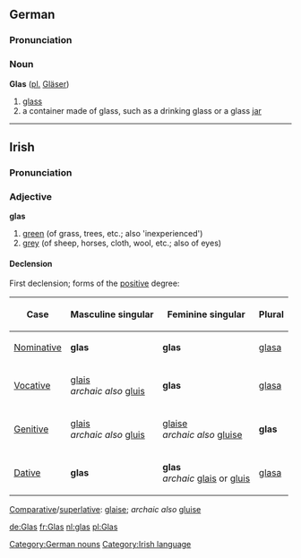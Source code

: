 ==German==
===Pronunciation===
{{IPA|[glaːs]}}
===Noun===
'''Glas''' ([[plural|pl.]] [[Gläser]])
#[[glass]]
#a container made of glass, such as a drinking glass or a glass [[jar]]

[[Category:German nouns]]

----
==Irish==
===Pronunciation===
{{IPA|[glas]}}
===Adjective===
'''glas'''
#[[green]] (of grass, trees, etc.; also 'inexperienced')
#[[grey]] (of sheep, horses, cloth, wool, etc.; also of eyes)
====Declension====
First declension; forms of the [[positive]] degree:
{|{{prettytable100}}
!Case
!Masculine singular
!Feminine singular
!Plural
|-
| [[Nominative]]
| '''glas'''
| '''glas'''
| [[glasa]]
|-
| [[Vocative]]
| [[glais]]<br>''archaic also'' [[gluis]]
| '''glas'''
| [[glasa]]
|-
| [[Genitive]]
| [[glais]]<br>''archaic also'' [[gluis]]
| [[glaise]]<br>''archaic also'' [[gluise]]
| '''glas'''
|-
| [[Dative]]
| '''glas'''
| '''glas'''<br>''archaic'' [[glais]] or [[gluis]]
| [[glasa]]
|}

[[Comparative]]/[[superlative]]: [[glaise]]; ''archaic also'' [[gluise]]

[[Category:Irish language]]

[[de:Glas]]
[[fr:Glas]]
[[nl:glas]]
[[pl:Glas]]